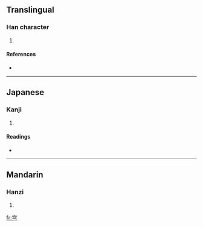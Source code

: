 ==Translingual==

===Han character===
{{Han char|rn=40|rad=宀|as=03|sn=6|four=|canj=十弓 (JN)}}

# {{defn|Han|sort=宀03}}

====References====
* {{Han ref|kx=0282.010|dkj=07066|dj=0551.210|hdz=20913.080|uh=5B86|ud=23430}}

----

==Japanese==

===Kanji===
{{ja-kanji|grade=|rs=宀03}}

# {{defn|Japanese}}

====Readings====
* {{ja-readings|on=[[きょう]] (kyō)|kun=[[そら]] (sora)}}

----

==Mandarin==

===Hanzi===
{{cmn-hanzi|pin=[[qióng]] ([[qiong2]])|wg=ch'iung<sup>2</sup>}}

# {{defn|Mandarin}}

[[fr:宆]]